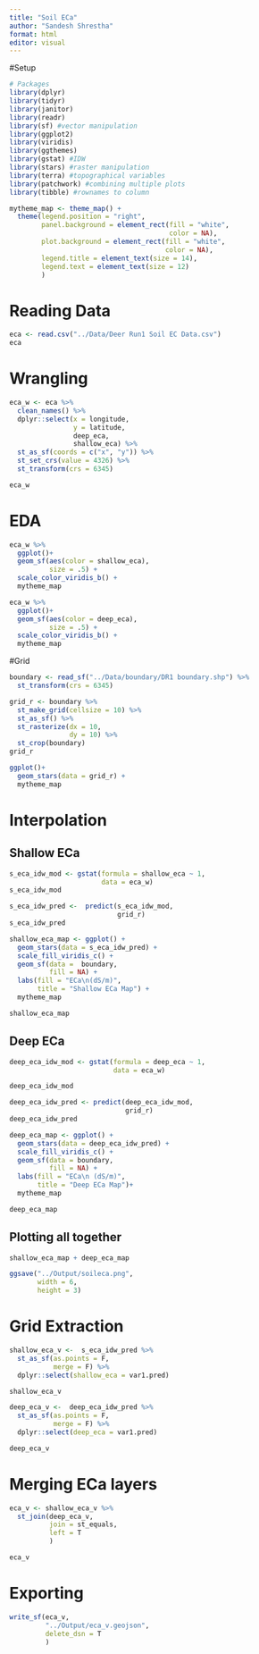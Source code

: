 ```yaml
---
title: "Soil ECa"
author: "Sandesh Shrestha"
format: html
editor: visual
---
```


#Setup

```r
# Packages
library(dplyr)
library(tidyr)
library(janitor)
library(readr)
library(sf) #vector manipulation
library(ggplot2)
library(viridis)
library(ggthemes)
library(gstat) #IDW
library(stars) #raster manipulation
library(terra) #topographical variables
library(patchwork) #combining multiple plots  
library(tibble) #rownames to column
```

```r
mytheme_map <- theme_map() +
  theme(legend.position = "right",
        panel.background = element_rect(fill = "white",
                                        color = NA),
        plot.background = element_rect(fill = "white",
                                       color = NA),
        legend.title = element_text(size = 14),
        legend.text = element_text(size = 12)
        )
```

# Reading Data
```r
eca <- read.csv("../Data/Deer Run1 Soil EC Data.csv")
eca
```

# Wrangling
```r
eca_w <- eca %>% 
  clean_names() %>% 
  dplyr::select(x = longitude,
                y = latitude,
                deep_eca,
                shallow_eca) %>%
  st_as_sf(coords = c("x", "y")) %>%
  st_set_crs(value = 4326) %>% 
  st_transform(crs = 6345)

eca_w
```

# EDA
```r
eca_w %>%
  ggplot()+
  geom_sf(aes(color = shallow_eca),
          size = .5) +
  scale_color_viridis_b() +
  mytheme_map
```
```r
eca_w %>%
  ggplot()+
  geom_sf(aes(color = deep_eca),
          size = .5) +
  scale_color_viridis_b() +
  mytheme_map
```
#Grid

```r
boundary <- read_sf("../Data/boundary/DR1 boundary.shp") %>% 
  st_transform(crs = 6345)
```

```r
grid_r <- boundary %>% 
  st_make_grid(cellsize = 10) %>% 
  st_as_sf() %>% 
  st_rasterize(dx = 10,
               dy = 10) %>% 
  st_crop(boundary)
grid_r

ggplot()+
  geom_stars(data = grid_r) +
  mytheme_map
```

# Interpolation
## Shallow ECa
```r
s_eca_idw_mod <- gstat(formula = shallow_eca ~ 1,
                       data = eca_w)
s_eca_idw_mod
```
```r
s_eca_idw_pred <-  predict(s_eca_idw_mod,
                           grid_r)
s_eca_idw_pred
```
```r
shallow_eca_map <- ggplot() +
  geom_stars(data = s_eca_idw_pred) +
  scale_fill_viridis_c() +
  geom_sf(data =  boundary,
          fill = NA) +
  labs(fill = "ECa\n(dS/m)",
       title = "Shallow ECa Map") +
  mytheme_map

shallow_eca_map
```

## Deep ECa
```r
deep_eca_idw_mod <- gstat(formula = deep_eca ~ 1,
                          data = eca_w)

deep_eca_idw_mod
```

```r
deep_eca_idw_pred <- predict(deep_eca_idw_mod,
                             grid_r)
deep_eca_idw_pred
```
```r
deep_eca_map <- ggplot() +
  geom_stars(data = deep_eca_idw_pred) +
  scale_fill_viridis_c() +
  geom_sf(data = boundary,
          fill = NA) +
  labs(fill = "ECa\n (dS/m)",
       title = "Deep ECa Map")+
  mytheme_map

deep_eca_map
```
## Plotting all together

```r
shallow_eca_map + deep_eca_map

ggsave("../Output/soileca.png",
       width = 6,
       height = 3)
```

# Grid Extraction

```r
shallow_eca_v <-  s_eca_idw_pred %>% 
  st_as_sf(as.points = F,
           merge = F) %>% 
  dplyr::select(shallow_eca = var1.pred)

shallow_eca_v
```

```r
deep_eca_v <-  deep_eca_idw_pred %>% 
  st_as_sf(as.points = F,
           merge = F) %>% 
  dplyr::select(deep_eca = var1.pred)

deep_eca_v
```

# Merging ECa layers

```r
eca_v <- shallow_eca_v %>%
  st_join(deep_eca_v,
          join = st_equals,
          left = T
          )

eca_v
```


# Exporting

```r
write_sf(eca_v,
         "../Output/eca_v.geojson",
         delete_dsn = T
         )
```

